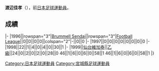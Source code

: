 {{Infobox football biography
|name=渡辺佳孝
|image=
|fullname=渡辺佳孝
|birth_date={{Birth date and age|1973|4|18}}
|cityofbirth=[[宮城縣|宮城縣]]
|countryofbirth=[[日本|日本]]
|position=[[後衛_(足球)|後衛]]
|currentclub=
|years=1996-1999
|clubs=[[仙台維加泰|Brummell Sendai/仙台維加泰]]
|caps(goals)=
|nationalyears=
|nationalteam=
|nationalcaps(goals)=
}}
'''渡辺佳孝'''（{{Bd|1973年|4月18日||}}），前[[日本|日本]][[足球|足球]][[運動員|運動員]]。

==成績==
{{Football player club statistics 1|YYN}}
{{Football player club statistics 2|JPN|YYN}}
|-
|1996||rowspan="3"|[[仙台維加泰|Brummell Sendai]]||rowspan="3"|[[Japan_Football_League|Football League]]||0||0||0||0||colspan="2"|-||0||0
|-
|1997||0||0||0||0||0||0||0||0
|-
|1998||22||1||4||0||4||0||30||1
|-
|1999||[[仙台維加泰|仙台維加泰]]||[[日本職業足球乙級聯賽|乙級]]||24||0||2||0||2||0||28||0
{{Football player club statistics 3|1|JPN}}46||1||6||0||6||0||58||1
{{Football player club statistics 5}}46||1||6||0||6||0||58||1
|}

{{Japan-sport-bio-stub}}
{{Soccer-player-stub}}
[[Category:日本足球運動員|Category:日本足球運動員]]
[[Category:宮城縣足球運動員|Category:宮城縣足球運動員]]